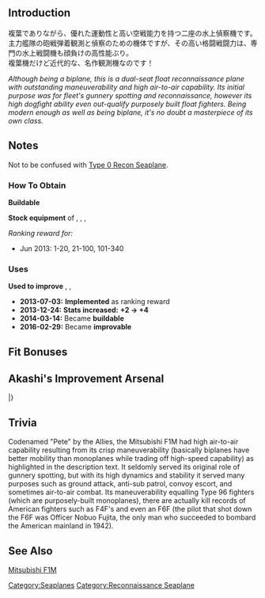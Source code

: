 {{EquipmentInfo|59}}

==Introduction==
複葉でありながら、優れた運動性と高い空戦能力を持つ二座の水上偵察機です。<br />
主力艦隊の砲戦弾着観測と偵察のための機体ですが、その高い格闘戦闘力は、専門の水上戦闘機も顔負けの高性能ぶり。<br />
複葉機だけど近代的な、名作観測機なのです！

''Although being a biplane, this is a dual-seat float reconnaissance plane with outstanding maneuverability and high air-to-air capability. Its initial purpose was for fleet's gunnery spotting and reconnaissance, however its high dogfight ability even out-qualify purposely built float fighters. Being modern enough as well as being biplane, it's no doubt a masterpiece of its own class.''

==Notes==
Not to be confused with [[Type 0 Recon Seaplane]].

<div class="mw-collapsible"><h3>How To Obtain</h3>
<div class="mw-collapsible-content">
'''Buildable'''

'''Stock equipment''' of {{Ship/Link|Mizuho Kai}}, {{Ship/Link|Mizuho}}, {{Ship/Link|Musashi}}, {{Ship/Link|Yamato}}

''Ranking reward for:''
* Jun 2013: 1-20, 21-100, 101-340

</div></div>

<div class="mw-collapsible"><h3>Uses</h3>
<div class="mw-collapsible-content">
'''Used to improve''' {{Equipment/Link|Type 0 Observation Seaplane}}, {{Equipment/Link|Zuiun Model 12}}, {{Equipment/Link|Zuiun Model 12 (634 Air Group)}}

</div></div>


<div class="mw-collapsible><h3>Updates History</h3>
<div class="mw-collapsible-content>
* '''2013-07-03:''' '''Implemented''' as ranking reward
* '''2013-12-24:''' '''Stats increased:'''  '''{{ASW}}+2 → {{ASW}}+4 '''
* '''2014-03-14:''' Became '''buildable'''
* '''2016-02-29:''' Became '''improvable'''
</div></div>

==Fit Bonuses==
{{:Type 0 Observation Seaplane/Bonuses}}
{{:Equipment Bonuses/Reconnaissance Seaplanes}}

== Akashi's Improvement Arsenal ==
{{AkashiWorkshop}}
{{AkashiWorkshopLine
| Name = {{PAGENAME}}
| ItemType = Seaplane
| Fuel = 90
| Ammo = 40
| Steel = 0
| Baux = 270
|Mats0-5 = 4/6
|Mats6-9 = 6/9
|Mats10 = -
|Screws0-5 = 3/5
|Screws6-9 = 4/7
|Screws10 = -
|EquipConsume0-5 = 1x{{Seaplane|Zuiun}}
|EquipConsume6-9 = 1x{{Seaplane|Type 0 Observation Seaplane}}
|EquipConsume10 = -
| Mon = Mi<br>&nbsp;<br>&nbsp;
| Tue = Mi<br>&nbsp;<br>&nbsp;
| Wed = Mi<br>&nbsp;<br>&nbsp;
| Thu = &nbsp;<br>Mu<br>Mu1
| Fri = &nbsp;<br>Mu<br>&nbsp;
| Sat = &nbsp;<br>Mu<br>&nbsp;
| 2ndShip = [[Mizuho]]<br>[[Musashi|Musashi (base remodel)]]<br>[[Musashi#First Upgrade|Musashi (Kai/Kai Ni)]]
| Notes =
}}
|}

==Trivia==
Codenamed "Pete" by the Allies, the Mitsubishi F1M had high air-to-air capability resulting from its crisp maneuverability (basically biplanes have better mobility than monoplanes while trading off high-speed capability) as highlighted in the description text. It seldomly served its original role of gunnery spotting, but with its high dynamics and stability it served many purposes such as ground attack, anti-sub patrol, convoy escort, and sometimes air-to-air combat. Its maneuverability equalling Type 96 fighters (which are purposely-built monoplanes), there are actually kill records of American fighters such as F4F's and even an F6F (the pilot that shot down the F6F was Officer Nobuo Fujita, the only man who succeeded to bombard the American mainland in 1942).

==See Also==
[[wikipedia:Mitsubishi F1M|Mitsubishi F1M]]
{{Equipmentlist}}
[[Category:Seaplanes]]
[[Category:Reconnaissance Seaplane]]
